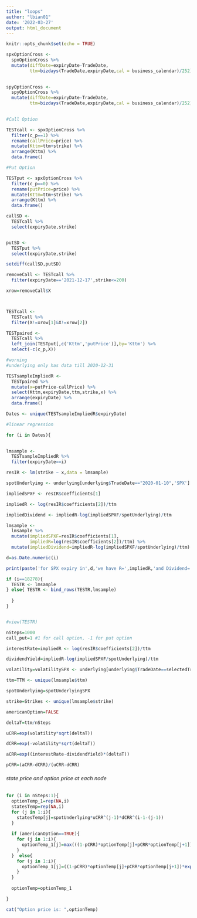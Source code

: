 ```yaml
---
title: "loops"
author: "lbian01"
date: '2022-03-27'
output: html_document
---
```


```r
knitr::opts_chunk$set(echo = TRUE)
```

```r
spxOptionCross <- 
  spxOptionCross %>% 
  mutate(diffDate=expiryDate-TradeDate,
         ttm=bizdays(TradeDate,expiryDate,cal = business_calendar)/252) 
  
```


```r
spyOptionCross <- 
  spyOptionCross %>% 
  mutate(diffDate=expiryDate-TradeDate,
         ttm=bizdays(TradeDate,expiryDate,cal = business_calendar)/252) 
  
```


```r

#Call Option

TESTcall <- spxOptionCross %>% 
  filter(c_p==1) %>% 
  rename(callPrice=price) %>% 
  mutate(Kttm=ttm+strike) %>% 
  arrange(Kttm) %>% 
  data.frame()

#Put Option

TESTput <- spxOptionCross %>% 
  filter(c_p==0) %>% 
  rename(putPrice=price) %>% 
  mutate(Kttm=ttm+strike) %>% 
  arrange(Kttm) %>% 
  data.frame()

```

```r
callSD <- 
  TESTcall %>% 
  select(expiryDate,strike)


putSD <- 
  TESTput %>% 
  select(expiryDate,strike)

setdiff(callSD,putSD)
```



```r
removeCall <- TESTcall %>% 
  filter(expiryDate=='2021-12-17',strike<=200)

xrow=removeCall$X



TESTcall <- 
  TESTcall %>% 
  filter(X!=xrow[1]&X!=xrow[2])

```


```r

TESTpaired <- 
  TESTcall %>% 
  left_join(TESTput[,c('Kttm','putPrice')],by='Kttm') %>% 
  select(-c(c_p,X))

#worning
#underlying only has data till 2020-12-31

```




```r

TESTsampleImpliedR <- 
  TESTpaired %>% 
  mutate(x=putPrice-callPrice) %>% 
  select(Kttm,expiryDate,ttm,strike,x) %>% 
  arrange(expiryDate) %>% 
  data.frame()

Dates <- unique(TESTsampleImpliedR$expiryDate)

```



```r
#linear regression

for (i in Dates){

  
lmsample <- 
  TESTsampleImpliedR %>% 
  filter(expiryDate==i)

resIR <- lm(strike ~ x,data = lmsample)

spotUnderlying <- underlying[underlying$TradeDate=="2020-01-10",'SPX']

impliedSPXF <- resIR$coefficients[1]

impliedR <- log(resIR$coefficients[2])/ttm

impliedDividend <- impliedR-log(impliedSPXF/spotUnderlying)/ttm

lmsample <- 
  lmsample %>% 
  mutate(impliedSPXF=resIR$coefficients[1],
         impliedR=log(resIR$coefficients[2])/ttm) %>% 
  mutate(impliedDividend=impliedR-log(impliedSPXF/spotUnderlying)/ttm) 

d=as.Date.numeric(i)

print(paste('for SPX expiry in',d,'we have R=',impliedR,'and Dividend=  ',impliedDividend))

if (i==18278){
  TESTR <- lmsample
} else{ TESTR <- bind_rows(TESTR,lmsample)
    
  }
}


#view(TESTR)


```

```r
nSteps=1000
call_put=1 #1 for call option, -1 for put option

interestRate=impliedR <- log(resIR$coefficients[2])/ttm

dividendYield=impliedR-log(impliedSPXF/spotUnderlying)/ttm

volatility=volatilitySPX <- underlying[underlying$TradeDate==selectedTradeDate,'stdAnnualSPX']

ttm=TTM <- unique(lmsample$ttm)

spotUnderlying=spotUnderlyingSPX

strike=Strikes <- unique(lmsample$strike)

americanOption=FALSE

deltaT=ttm/nSteps

uCRR=exp(volatility*sqrt(deltaT))

dCRR=exp(-volatility*sqrt(deltaT))

aCRR=exp((interestRate-dividendYield)*(deltaT))

pCRR=(aCRR-dCRR)/(uCRR-dCRR)
```





###### state price and option price at each node

```r

for (i in nSteps:1){
  optionTemp_1=rep(NA,i)
  statesTemp=rep(NA,i)
  for (j in 1:i){
    statesTemp[j]=spotUnderlying*uCRR^(j-1)*dCRR^(i-1-(j-1))
  }
  
  if (americanOption==TRUE){
    for (j in 1:i){
      optionTemp_1[j]=max(((1-pCRR)*optionTemp[j]+pCRR*optionTemp[j+1])*exp(-interestRate*deltaT),(statesTemp[j]-strike)*call_put)
    }    
  }  else{
    for (j in 1:i){
      optionTemp_1[j]=((1-pCRR)*optionTemp[j]+pCRR*optionTemp[j+1])*exp(-interestRate*deltaT)
    }     
  }
  
  optionTemp=optionTemp_1

}

cat("Option price is: ",optionTemp)

```






